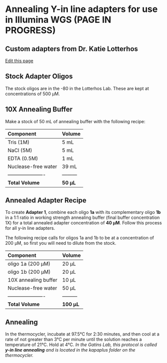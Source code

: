 # Annealing Y-in line adapters for use in Illumina WGS (PAGE IN PROGRESS)
## Custom adapters from Dr. Katie Lotterhos

[Edit this page](https://github.com/remygatins/GatinsLabProtocols/edit/main/lab_molec_yinlineannealing.qmd)

## Stock Adapter Oligos
The stock oligos are in the -80 in the Lotterhos Lab. These are kept at concentrations of 500 µM. 

## 10X Annealing Buffer
Make a stock of 50 mL of annealing buffer with the following recipe:

| Component            | Volume  |
|:---------------------|:--------|
| Tris (1M) | 5 mL   |
| NaCl (5M) | 5 mL   | 
| EDTA (0.5M)    | 1 mL   |
| Nuclease-free water    | 39 mL   |
|----------------------|---------|
|**Total Volume**      |**50 µL**|

## Annealed Adapter Recipe
To create **Adapter 1**, combine each oligo **1a** with its complementary oligo **1b** in a 1:1 ratio in working strength annealing buffer (final buffer concentration 1X) for a total annealed adapter concentration of **40 µM**. Follow this process for all y-in line adapters.

The following recipe calls for oligos 1a and 1b to be at a concentration of 200 µM, so first you will need to dilute from the stock. 

| Component            | Volume  |
|:---------------------|:--------|
| oligo 1a (200 µM) | 20 µL   |
| oligo 1b (200 µM) | 20 µL    |
| 10X annealing buffer    | 10 µL   |
| Nuclease-free water    | 50 µL   |
|----------------------|---------|
|**Total Volume**      |**100 µL**|

## Annealing
In the thermocycler, incubate at 97.5°C for 2:30 minutes, and then cool at a rate of not greater than 3°C per minute until the solution reaches a temperature of 21°C. Hold at 4°C.
*In the Gatins Lab, this protocol is called **y-in line annealing** and is located in the kapaplus folder on the thermocycler.*
